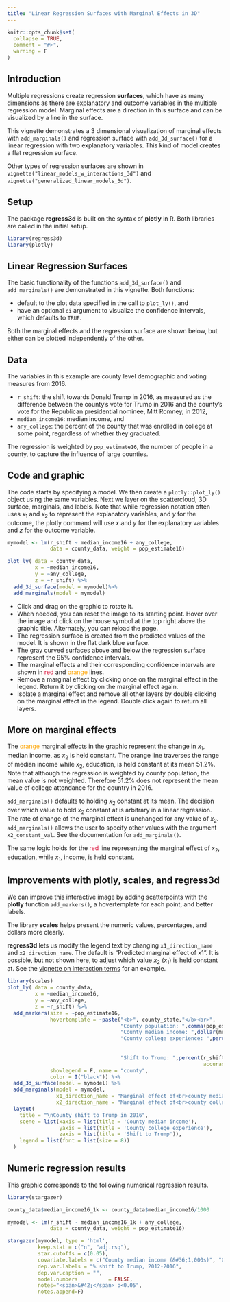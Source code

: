 ```yaml
---
title: "Linear Regression Surfaces with Marginal Effects in 3D"
---
```


```r
knitr::opts_chunk$set(
  collapse = TRUE,
  comment = "#>",
  warning = F
)
```


## Introduction

Multiple regressions create regression **surfaces**, which have as many dimensions as there are explanatory and outcome variables in the multiple regression model. Marginal effects are a direction in this surface and can be visualized by a line in the surface.

This vignette demonstrates a 3 dimensional visualization of marginal effects with `add_marginals()` and regression surface with `add_3d_surface()` for a linear regression with two explanatory variables. This kind of model creates a flat regression surface.

Other types of regression surfaces are shown in `vignette("linear_models_w_interactions_3d")` and `vignette("generalized_linear_models_3d")`.

## Setup 

The package __regress3d__ is built on the syntax of __plotly__ in R. Both libraries are called in the initial setup.  

```r
library(regress3d)
library(plotly)
```

## Linear Regression Surfaces

The basic functionality of the functions `add_3d_surface()` and `add_marginals()` are demonstrated in this vignette. Both functions:

* default to the plot data specified in the call to `plot_ly()`, and
* have an optional `ci` argument to visualize the confidence intervals, which defaults to `TRUE`.

Both the marginal effects and the regression surface are shown below, but either can be plotted independently of the other.

## Data

The variables in this example are county level demographic and voting measures from 2016.

* `r_shift`: the shift towards Donald Trump in 2016, as measured as the difference between the county's vote for Trump in 2016 and the county's vote for the Republican presidential nominee, Mitt Romney, in 2012,
* `median_income16`: median income, and 
* `any_college`: the percent of the county that was enrolled in college at some point, regardless of whether they graduated.

The regression is weighted by `pop_estimate16`, the number of people in a county, to capture the influence of large counties.

## Code and graphic

The code starts by specifying a model. We then create a `plotly::plot_ly()` object using the same variables. Next we layer on the scattercloud, 3D surface, marginals, and labels. Note that while regression notation often uses $x_1$ and $x_2$ to represent the explanatory variables, and $y$ for the outcome, the plotly command will use $x$ and $y$ for the explanatory variables and $z$ for the outcome variable.

```r
mymodel <- lm(r_shift ~ median_income16 + any_college, 
              data = county_data, weight = pop_estimate16)

plot_ly( data = county_data,
         x = ~median_income16,
         y = ~any_college,
         z = ~r_shift) %>%
  add_3d_surface(model = mymodel)%>%
  add_marginals(model = mymodel)
```


-   Click and drag on the graphic to rotate it.
-   When needed, you can reset the image to its starting point. Hover over the image and click on the house symbol at the top right above the graphic title. Alternately, you can reload the page.
-   The regression surface is created from the predicted values of the model. It is shown in the flat dark blue surface. 
-   The gray curved surfaces above and below the regression surface represent the 95\% confidence intervals.
-   The marginal effects and their corresponding confidence intervals are shown in [red]{style="color: crimson;"} and [orange]{style="color: orange;"} lines. 
-   Remove a marginal effect by clicking once on the marginal effect in the legend. Return it by clicking on the marginal effect again.
-   Isolate a marginal effect and remove all other layers by double clicking on the marginal effect in the legend. Double click again to return all layers.

## More on marginal effects

The [orange]{style="color: orange;"} marginal effects in the graphic represent the change in $x_1$, median income, as $x_2$ is held constant. The orange line traverses the range of median income while $x_2$, education, is held constant at its mean 51.2\%. Note that although the regression is weighted by county population, the mean value is not weighted. Therefore 51.2\% does not represent the mean value of college attendance for the country in 2016. 

`add_marginals()` defaults to holding $x_2$ constant at its mean. The decision over which value to hold $x_2$ constant at is arbitrary in a linear regression. The rate of change of the marginal effect is unchanged for any value of $x_2$. `add_marginals()` allows the user to specify other values with the argument `x2_constant_val`. See the documentation for `add_marginals()`. 

The same logic holds for the [red]{style="color: crimson;"} line representing the marginal effect of $x_2$, education, while $x_1$, income, is held constant.

## Improvements with plotly, scales, and regress3d

We can improve this interactive image by adding scatterpoints with the __plotly__ function `add_markers()`, a hovertemplate for each point, and better labels. 

The library __scales__ helps present the numeric values, percentages, and dollars more clearly.

__regress3d__ lets us modify the legend text by changing `x1_direction_name` and `x2_direction_name`. The default is "Predicted marginal effect of x1". It is possible, but not shown here, to adjust which value $x_2$ ($x_1$) is held constant at. See the [vignette on interaction terms](https://ellafostermolina.github.io/regress3d/articles/linear_models_w_interactions_3d.html) for an example.

```r
library(scales)
plot_ly( data = county_data,
         x = ~median_income16,
         y = ~any_college,
         z = ~r_shift) %>%
  add_markers(size = ~pop_estimate16, 
              hovertemplate = ~paste("<b>", county_state,"</b><br>", 
                                     "County population: ",comma(pop_estimate16),"<br><br>",
                                     "County median income: ",dollar(median_income16),"<br>", 
                                     "County college experience: ",percent(any_college, 
                                                                           accuracy = 0.1, 
                                                                           scale = 1),"<br>", 
                                     "Shift to Trump: ",percent(r_shift, 
                                                                accuracy = 0.01, scale = 1),"<br>"),
              showlegend = F, name = "county",
              color = I("black")) %>%
  add_3d_surface(model = mymodel) %>%
  add_marginals(model = mymodel,
                x1_direction_name = "Marginal effect of<br>county median income",
                x2_direction_name = "Marginal effect of<br>county college experience") %>%
  layout( 
    title = "\nCounty shift to Trump in 2016",
    scene = list(xaxis = list(title = 'County median income'),
                 yaxis = list(title = 'County college experience'),
                 zaxis = list(title = 'Shift to Trump')),
    legend = list(font = list(size = 8))
  )
```

## Numeric regression results

This graphic corresponds to the following numerical regression results.

```r
library(stargazer)

county_data$median_income16_1k <- county_data$median_income16/1000

mymodel <- lm(r_shift ~ median_income16_1k + any_college, 
              data = county_data, weight = pop_estimate16)

stargazer(mymodel, type = 'html',
          keep.stat = c("n", "adj.rsq"),
          star.cutoffs = c(0.05),
          covariate.labels = c("County median income (&#36;1,000s)", "County college experience", "Constant"),
          dep.var.labels = "% shift to Trump, 2012-2016",
          dep.var.caption = "",
          model.numbers          = FALSE, 
          notes="<span>&#42;</span> p<0.05",
          notes.append=F)
```

